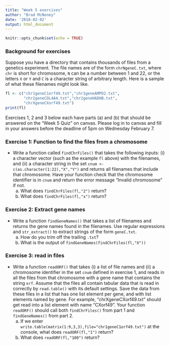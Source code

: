 ```yaml
---
title: "Week 5 exercises"
author: "Brad McNeney"
date: '2018-02-02'
output: html_document
---
```


```r
knitr::opts_chunk$set(echo = TRUE)
```

### Background for exercises

Suppose you have a directory that contains thousands of 
files from a genetics experiment. The file names are
of the form `chrNgeneC.txt`, where `chr` is short
for chromosome, `N` can be a number
between 1 and 22, or the letters `X` or `Y` and 
`C` is a character string of arbitrary length. Here is a sample of 
what these filenames might look like.
```r
fl <- c("chr1geneC1orf49.txt","chr1geneAMPD2.txt",
        "chr2geneCOL4A4.txt","chr2geneHADHB.txt",
        "chrXgeneCXorf49.txt")
print(fl)
```

Exercises 1, 2 and 3 below each have parts (a) and (b) that should be
answered on the "Week 5 Quiz" on canvas. Please log in to canvas and
fill in your answers before the deadline of 5pm on Wednesday February 7.

### Exercise 1: Function to find the files from a chromosome

- Write a function called `findChrFiles()`
that takes the following inputs: (i) a character 
vector (such as the example `fl` above) 
with the filenames, and (ii) a 
character string in the set 
`cnum <- c(as.character(1:22),"X","Y")`
and returns all filenames that include that chromosome.  Have
your function check that the chromosome identifier is 
in `cnum` and return the error message "Invalid chromosome" if not. 
    (a) What does `findChrFiles(fl,"2")` return?
    (b) What does `findChrFiles(fl,"x")` return?



### Exercise 2: Extract gene names

- Write a function `findGeneNames()` that takes a list of filenames and 
returns the gene names found in the filenames. 
Use regular expressions and
`str_extract()` to extract strings of the 
form `geneC.txt`. 
    (a) How do you trim off the trailing `.txt`?
    (b) What is the output of `findGeneNames(findChrFiles(fl,"X"))`
    
### Exercise 3: read in files

- Write a function `readORF()`
that takes (i) a list of file names and (ii) a chromosome identifier in 
the set `cnum` defined in exercise 1,
and reads in all the files from that
chromosome with a gene name that contains the string `orf`.
Assume that the files all contain tabular data that is
read in correctly by `read.table()` with its default settings.
Save the data from these files in a list that has one 
list element per gene, and with list elements named
by gene. For example, "chrXgeneCXorf49.txt" should
get read into a list element with name "CXorf49".
Your function `readORF()` should call both `findChrFiles()` from part 1 
and `findGeneNames()` from part 2.
    (a) If we enter `write.table(matrix(1:9,3,3),file="chr1geneC1orf49.txt")`
    at the console, what does `readORF(fl,"1")` return?
    (b) What does `readORF(fl,"100")` return?
    